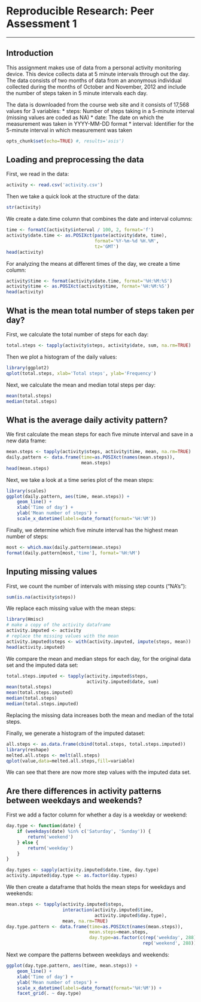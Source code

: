 # Reproducible Research: Peer Assessment 1

---

## Introduction
This assignment makes use of data from a personal activity monitoring device. This device collects data at 5 minute intervals through out the day. The data consists of two months of data from an anonymous individual collected during the months of October and November, 2012 and include the number of steps taken in 5 minute intervals each day.

The data is downloaded from the course web site and it consists of 17,568 values for 3 variables:
* steps: Number of steps taking in a 5-minute interval (missing values are coded as NA)
* date: The date on which the measurement was taken in YYYY-MM-DD format
* interval: Identifier for the 5-minute interval in which measurement was taken

```r
opts_chunk$set(echo=TRUE) #, results='asis')
```

## Loading and preprocessing the data

First, we read in the data:
```r
activity <- read.csv('activity.csv')
```

Then we take a quick look at the structure of the data:
```r
str(activity)
```

We create a date.time column that combines the date and interval columns:
```r
time <- formatC(activity$interval / 100, 2, format='f')
activity$date.time <- as.POSIXct(paste(activity$date, time),
                                 format='%Y-%m-%d %H.%M',
                                 tz='GMT')
head(activity)
```

For analyzing the means at different times of the day, we create a time column:
```r
activity$time <- format(activity$date.time, format='%H:%M:%S')
activity$time <- as.POSIXct(activity$time, format='%H:%M:%S')
head(activity)
```

## What is the mean total number of steps taken per day?

First, we calculate the total number of steps for each day:
```r
total.steps <- tapply(activity$steps, activity$date, sum, na.rm=TRUE)
```

Then we plot a histogram of the daily values:
```r
library(ggplot2)
qplot(total.steps, xlab='Total steps', ylab='Frequency')
```

Next, we calculate the mean and median total steps per day:
```r
mean(total.steps)
median(total.steps)
```

## What is the average daily activity pattern?

We first calculate the mean steps for each five minute interval and save in a new data frame:
```r
mean.steps <- tapply(activity$steps, activity$time, mean, na.rm=TRUE)
daily.pattern <- data.frame(time=as.POSIXct(names(mean.steps)),
                            mean.steps)
head(mean.steps)
```

Next, we take a look at a time series plot of the mean steps:
```r
library(scales)
ggplot(daily.pattern, aes(time, mean.steps)) + 
    geom_line() +
    xlab('Time of day') +
    ylab('Mean number of steps') +
    scale_x_datetime(labels=date_format(format='%H:%M'))
```

Finally, we determine which five minute interval has the highest mean number of steps:
```r
most <- which.max(daily.pattern$mean.steps)
format(daily.pattern[most,'time'], format='%H:%M')
```


## Inputing missing values

First, we count the number of intervals with missing step counts ("NA's"):
```r
sum(is.na(activity$steps)) 
```

We replace each missing value with the mean steps:
```r
library(Hmisc)
# make a copy of the activity dataframe
activity.imputed <- activity
# replace the missing values with the mean
activity.imputed$steps <- with(activity.imputed, impute(steps, mean))
head(activity.imputed)
```

We compare the mean and median steps for each day, for the original data set and the imputed data set:
```r
total.steps.imputed <- tapply(activity.imputed$steps, 
                              activity.imputed$date, sum)
mean(total.steps)
mean(total.steps.imputed)
median(total.steps)
median(total.steps.imputed)
```

Replacing the missing data increases both the mean and median of the total steps.

Finally, we generate a histogram of the imputed dataset:
```r
all.steps <- as.data.frame(cbind(total.steps, total.steps.imputed))
library(reshape)
melted.all.steps <- melt(all.steps)
qplot(value,data=melted.all.steps,fill=variable)
```

We can see that there are now more step values with the imputed data set. 

## Are there differences in activity patterns between weekdays and weekends?

First we add a factor column for whether a day is a weekday or weekend:
```r
day.type <- function(date) {
    if (weekdays(date) %in% c('Saturday', 'Sunday')) {
        return('weekend')
    } else {
        return('weekday')
    }
}

day.types <- sapply(activity.imputed$date.time, day.type)
activity.imputed$day.type <- as.factor(day.types)
```

We then create a dataframe that holds the mean steps for weekdays and weekends:
```r
mean.steps <- tapply(activity.imputed$steps, 
                     interaction(activity.imputed$time,
                                 activity.imputed$day.type),
                     mean, na.rm=TRUE)
day.type.pattern <- data.frame(time=as.POSIXct(names(mean.steps)),
                               mean.steps=mean.steps,
                               day.type=as.factor(c(rep('weekday', 288),
                                                   rep('weekend', 288))))
```

Next we compare the patterns between weekdays and weekends:
```r
ggplot(day.type.pattern, aes(time, mean.steps)) + 
    geom_line() +
    xlab('Time of day') +
    ylab('Mean number of steps') +
    scale_x_datetime(labels=date_format(format='%H:%M')) +
    facet_grid(. ~ day.type)
```